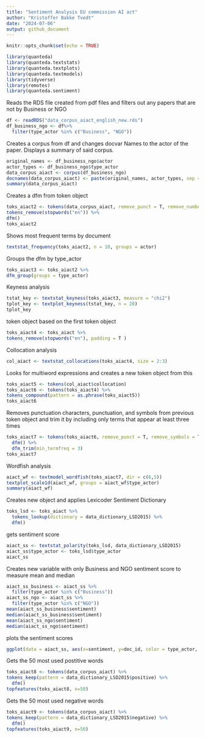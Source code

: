 ---
title: "Sentiment Analysis EU commission AI act"
author: "Kristoffer Bakke Tvedt"
date: "2024-07-06"
output: github_document
---

```{r setup, include=FALSE}
knitr::opts_chunk$set(echo = TRUE)
```

```{r}
library(quanteda)
library(quanteda.textstats)
library(quanteda.textplots)
library(quanteda.textmodels)
library(tidyverse)
library(remotes)
library(quanteda.sentiment)
```

Reads the RDS file created from pdf files and filters out any papers that are not by  Business or NGO
```{r}
df <- readRDS("data_corpus_aiact_english_new.rds")
df_business_ngo <- df%>%
  filter(type_actor %in% c("Business", "NGO"))
```

Creates a corpus from df and changes docvar Names to the actor of the paper. Displays a summary of said corpus. 
```{r}
original_names <- df_business_ngo$actor
actor_types <- df_business_ngo$type_actor
data_corpus_aiact <- corpus(df_business_ngo)
docnames(data_corpus_aiact) <- paste(original_names, actor_types, sep = " - ")
summary(data_corpus_aiact)
```

Creates a dfm from token object
```{r}
toks_aiact2 <- tokens(data_corpus_aiact, remove_punct = T, remove_numbers = T) %>%
tokens_remove(stopwords("en")) %>%
dfm()
toks_aiact2
```
Shows most frequent terms by document
```{r}
textstat_frequency(toks_aiact2, n = 10, groups = actor)
```

Groups the dfm by type_actor
```{r}
toks_aiact3 <- toks_aiact2 %>%
dfm_group(groups = type_actor)
```

Keyness analysis
```{r}
tstat_key <- textstat_keyness(toks_aiact3, measure = "chi2")
tplot_key <- textplot_keyness(tstat_key, n = 20)
tplot_key
```

token object based on the first token object
```{r}
toks_aiact4 <- toks_aiact %>%
tokens_remove(stopwords("en"), padding = T )
```

Collocation analysis
```{r}
col_aiact <- textstat_collocations(toks_aiact4, size = 2:3)
```

Looks for multiword expressions and creates a new token object from this
```{r}
toks_aiact5 <- tokens(col_aiact$collocation)
toks_aiact6 <- tokens(toks_aiact4) %>%
tokens_compound(pattern = as.phrase(toks_aiact5))
toks_aiact6
```

Removes punctuation characters, punctuation, and symbols from previous token object and trim it by including only terms that appear at least three times
```{r}
toks_aiact7 <- tokens(toks_aiact6, remove_punct = T, remove_symbols = T) %>%
  dfm() %>%
  dfm_trim(min_termfreq = 3)
toks_aiact7
```

Wordfish analysis
```{r}
aiact_wf <- textmodel_wordfish(toks_aiact7, dir = c(6,5))
textplot_scale1d(aiact_wf, groups = aiact_wf$type_actor)
summary(aiact_wf)
```

Creates new object and applies Lexicoder Sentiment Dictionary
```{r}
toks_lsd <- toks_aiact %>%
  tokens_lookup(dictionary = data_dictionary_LSD2015) %>%
  dfm()
```

gets sentiment score
```{r}
aiact_ss <- textstat_polarity(toks_lsd, data_dictionary_LSD2015)
aiact_ss$type_actor <- toks_lsd$type_actor
aiact_ss
```

Creates new variable with only Business and NGO sentiment score to measure mean and median
```{r}
aiact_ss_business <- aiact_ss %>%
  filter(type_actor %in% c("Business"))
aiact_ss_ngo <- aiact_ss %>%
  filter(type_actor %in% c("NGO"))
mean(aiact_ss_business$sentiment)
median(aiact_ss_business$sentiment)
mean(aiact_ss_ngo$sentiment)
median(aiact_ss_ngo$sentiment)
```

plots the sentiment scores
```{r}
ggplot(data = aiact_ss, aes(x=sentiment, y=doc_id, color = type_actor, shape = type_actor)) + geom_point() + theme(axis.text.x = element_text(angle = 90, vjust = 0.5, hjust = 0.5))+ labs(x="Sentiment score", y="Documents")+ theme(axis.text.y = element_text(size = 5))
```

Gets the 50 most used postitive words
```{r}
toks_aiact8 <- tokens(data_corpus_aiact) %>%
tokens_keep(pattern = data_dictionary_LSD2015$positive) %>%
  dfm()
topfeatures(toks_aiact8, n=50)
```

Gets the 50 most used negative words
```{r}
toks_aiact9 <- tokens(data_corpus_aiact) %>%
tokens_keep(pattern = data_dictionary_LSD2015$negative) %>%
  dfm()
topfeatures(toks_aiact9, n=50)
```